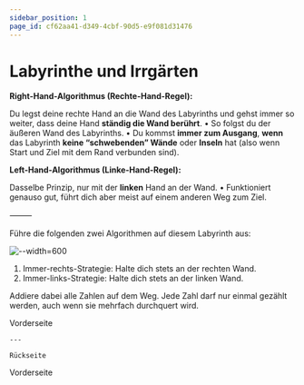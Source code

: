 ```yaml
---
sidebar_position: 1
page_id: cf62aa41-d349-4cbf-90d5-e9f081d31476
---
```


# Labyrinthe und Irrgärten

**Right-Hand-Algorithmus (Rechte-Hand-Regel):**

Du legst deine rechte Hand an die Wand des Labyrinths und gehst immer so weiter, dass deine Hand **ständig die Wand berührt**.
• So folgst du der äußeren Wand des Labyrinths.
• Du kommst **immer zum Ausgang**, **wenn** das Labyrinth **keine “schwebenden” Wände** oder **Inseln** hat (also wenn Start und Ziel mit dem Rand verbunden sind).

**Left-Hand-Algorithmus (Linke-Hand-Regel):**

Dasselbe Prinzip, nur mit der **linken** Hand an der Wand.
• Funktioniert genauso gut, führt dich aber meist auf einem anderen Weg zum Ziel.

⸻

Führe die folgenden zwei Algorithmen auf diesem Labyrinth aus:

![--width=600](./images/IMG_0259.png)

1. Immer-rechts-Strategie: Halte dich stets an der rechten Wand.
2. Immer-links-Strategie: Halte dich stets an der linken Wand. &#x20;

Addiere dabei alle Zahlen auf dem Weg. Jede Zahl darf nur einmal gezählt werden, auch wenn sie mehrfach durchquert wird.


<AdventureOptions>
  <AdventureOption label="A" nextGuessIn={0}>
    Vorderseite

    ---
  
    Rückseite
  </AdventureOption>
  <AdventureOption label="B" nextGuessIn={0}>
    Vorderseite
  </AdventureOption>
</AdventureOption>